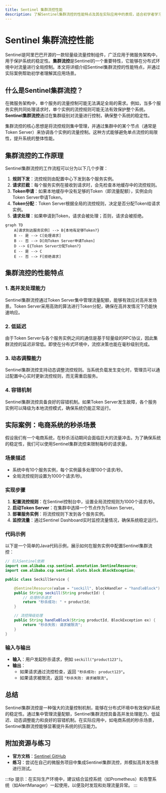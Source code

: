 ```yaml
---
title: Sentinel 集群流控性能
description: 了解Sentinel集群流控的性能特点及其在实际应用中的表现，适合初学者学习。
---
```


# Sentinel 集群流控性能

Sentinel是阿里巴巴开源的一款轻量级流量控制组件，广泛应用于微服务架构中，用于保护系统的稳定性。**集群流控**是Sentinel的一个重要特性，它能够在分布式环境中对流量进行全局控制。本文将详细介绍Sentinel集群流控的性能特点，并通过实际案例帮助初学者理解其应用场景。

## 什么是Sentinel集群流控？

在微服务架构中，单个服务的流量控制可能无法满足全局的需求。例如，当多个服务实例共同处理请求时，单个实例的流控规则可能无法有效保护整个系统。**Sentinel集群流控**通过在集群级别对流量进行控制，确保整个系统的稳定性。

集群流控的核心思想是将流控规则集中管理，并通过集群中的某个节点（通常是Token Server）来协调各个实例的流量控制。这种方式能够避免单点流控的局限性，提升系统的整体性能。

## 集群流控的工作原理

Sentinel集群流控的工作流程可以分为以下几个步骤：

1. **规则下发**：流控规则由配置中心下发到各个服务实例。
2. **请求拦截**：每个服务实例在接收到请求时，会先检查本地缓存中的流控规则。
3. **Token申请**：如果本地缓存中没有足够的Token（即流量配额），实例会向Token Server申请Token。
4. **Token分配**：Token Server根据全局的流控规则，决定是否分配Token给请求实例。
5. **请求处理**：如果申请到Token，请求会被处理；否则，请求会被拒绝。

```mermaid
graph TD
    A[请求到达服务实例] --> B{本地有足够Token?}
    B -- 是 --> C[处理请求]
    B -- 否 --> D[向Token Server申请Token]
    D --> E{Token Server分配Token?}
    E -- 是 --> C
    E -- 否 --> F[拒绝请求]
```

## 集群流控的性能特点

### 1. 高并发处理能力

Sentinel集群流控通过Token Server集中管理流量配额，能够有效应对高并发场景。Token Server采用高效的算法进行Token分配，确保在高并发情况下仍能快速响应。

### 2. 低延迟

由于Token Server与各个服务实例之间的通信是基于轻量级的RPC协议，因此集群流控的延迟非常低。即使在分布式环境中，流控决策也能在毫秒级别完成。

### 3. 动态调整能力

Sentinel集群流控支持动态调整流控规则。当系统负载发生变化时，管理员可以通过配置中心实时更新流控规则，而无需重启服务。

### 4. 容错机制

Sentinel集群流控具备良好的容错机制。如果Token Server发生故障，各个服务实例可以降级为本地流控模式，确保系统仍能正常运行。

## 实际案例：电商系统的秒杀场景

假设我们有一个电商系统，在秒杀活动期间会面临巨大的流量冲击。为了确保系统的稳定性，我们可以使用Sentinel集群流控来限制每秒的请求量。

### 场景描述

- 系统中有10个服务实例，每个实例最多处理100个请求/秒。
- 全局流控规则设置为1000个请求/秒。

### 实现步骤

1. **配置流控规则**：在Sentinel控制台中，设置全局流控规则为1000个请求/秒。
2. **启动Token Server**：在集群中选择一个节点作为Token Server。
3. **部署服务实例**：将流控规则下发到各个服务实例。
4. **监控流量**：通过Sentinel Dashboard实时监控流量情况，确保系统稳定运行。

### 代码示例

以下是一个简单的Java代码示例，展示如何在服务实例中配置Sentinel集群流控：

```java
// 引入Sentinel依赖
import com.alibaba.csp.sentinel.annotation.SentinelResource;
import com.alibaba.csp.sentinel.slots.block.BlockException;

public class SeckillService {

    @SentinelResource(value = "seckill", blockHandler = "handleBlock")
    public String seckill(String productId) {
        // 处理秒杀请求
        return "秒杀成功: " + productId;
    }

    // 流控降级处理
    public String handleBlock(String productId, BlockException ex) {
        return "秒杀失败: 请求被限流";
    }
}
```

### 输入与输出

- **输入**：用户发起秒杀请求，例如 `seckill("product123")`。
- **输出**：
  - 如果请求通过流控检查，返回 `"秒杀成功: product123"`。
  - 如果请求被限流，返回 `"秒杀失败: 请求被限流"`。

## 总结

Sentinel集群流控是一种强大的流量控制机制，能够在分布式环境中有效保护系统的稳定性。通过集中管理流量配额，Sentinel集群流控具备高并发处理能力、低延迟、动态调整能力和良好的容错机制。在实际应用中，如电商系统的秒杀场景，Sentinel集群流控能够显著提升系统的抗压能力。

## 附加资源与练习

- **官方文档**：[Sentinel GitHub](https://github.com/alibaba/Sentinel)
- **练习**：尝试在自己的微服务项目中集成Sentinel集群流控，并模拟高并发场景进行测试。

:::tip
提示：在实际生产环境中，建议结合监控系统（如Prometheus）和告警系统（如AlertManager）一起使用，以便及时发现和处理流量异常。
:::